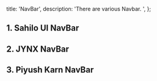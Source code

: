   title: 'NavBar',
  description: 'There are various Navbar.  ',
};

## 1. Sahilo UI NavBar

<ComponentCodePreview name='navbarcomponent' />

## 2. JYNX NavBar

<ComponentCodePreview name='navbarcomponent2' />

## 3. Piyush Karn NavBar

<ComponentCodePreview name='navbarcomponent3' />
